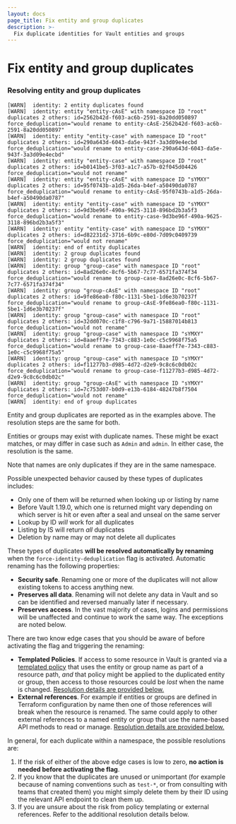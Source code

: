 ```yaml
---
layout: docs
page_title: Fix entity and group duplicates
description: >-
  Fix duplicate identities for Vault entities and groups
---
```


# Fix entity and group duplicates

### Resolving entity and group duplicates

```
[WARN]  identity: 2 entity duplicates found
[WARN]  identity: entity "entity-cAsE" with namespace ID "root" duplicates 2 others: id=2562b42d-f603-ac6b-2591-8a20dd050897 force_deduplication="would rename to entity-cAsE-2562b42d-f603-ac6b-2591-8a20dd050897"
[WARN]  identity: entity "entity-case" with namespace ID "root" duplicates 2 others: id=290a643d-6043-da5e-943f-3a3d09e4ecbd force_deduplication="would rename to entity-case-290a643d-6043-da5e-943f-3a3d09e4ecbd"
[WARN]  identity: entity "entity-case" with namespace ID "root" duplicates 2 others: id=b0141be5-3f03-a1c7-a57b-02f045d04426 force_deduplication="would not rename"
[WARN]  identity: entity "entity-cAsE" with namespace ID "sYMXY" duplicates 2 others: id=95f0743b-a1d5-26da-b4ef-a50490da0787 force_deduplication="would rename to entity-cAsE-95f0743b-a1d5-26da-b4ef-a50490da0787"
[WARN]  identity: entity "entity-case" with namespace ID "sYMXY" duplicates 2 others: id=9d3be96f-490a-9625-3118-896bd2b3a5f3 force_deduplication="would rename to entity-case-9d3be96f-490a-9625-3118-896bd2b3a5f3"
[WARN]  identity: entity "entity-case" with namespace ID "sYMXY" duplicates 2 others: id=d82231d2-3716-6b9c-e80d-7d09c0409739 force_deduplication="would not rename"
[WARN]  identity: end of entity duplicates
[WARN]  identity: 2 group duplicates found
[WARN]  identity: 2 group duplicates found
[WARN]  identity: group "group-case" with namespace ID "root" duplicates 2 others: id=8ad26e0c-8cf6-5b67-7c77-6571fa374f34 force_deduplication="would rename to group-case-8ad26e0c-8cf6-5b67-7c77-6571fa374f34"
[WARN]  identity: group "group-cAsE" with namespace ID "root" duplicates 2 others: id=9fe86ea0-f80c-1131-5be1-1d6e3b70237f force_deduplication="would rename to group-cAsE-9fe86ea0-f80c-1131-5be1-1d6e3b70237f"
[WARN]  identity: group "group-case" with namespace ID "root" duplicates 2 others: id=32dd070c-c1f8-c796-9a71-15887014b813 force_deduplication="would not rename"
[WARN]  identity: group "group-case" with namespace ID "sYMXY" duplicates 2 others: id=8aaeff7e-7343-c883-1e0c-c5c9968f75a5 force_deduplication="would rename to group-case-8aaeff7e-7343-c883-1e0c-c5c9968f75a5"
[WARN]  identity: group "group-case" with namespace ID "sYMXY" duplicates 2 others: id=f11277b3-d985-4d72-d2e9-9c8c6c0db02c force_deduplication="would rename to group-case-f11277b3-d985-4d72-d2e9-9c8c6c0db02c"
[WARN]  identity: group "group-cAsE" with namespace ID "sYMXY" duplicates 2 others: id=7c753d07-b0d9-e13b-6184-48247b8f7504 force_deduplication="would not rename"
[WARN]  identity: end of group duplicates
```

Entity and group duplicates are reported as in the examples above. The
resolution steps are the same for both.

Entities or groups may exist with duplicate names. These might be exact matches,
or may differ in case such as `Admin` and `admin`. In either case, the
resolution is the same.

Note that names are only duplicates if they are in the same namespace.

Possible unexpected behavior caused by these types of duplicates includes:
 * Only one of them will be returned when looking up or listing by name
 * Before Vault 1.19.0, which one is returned might vary depending on which
   server is hit or even after a seal and unseal on the same server
 * Lookup by ID _will_ work for all duplicates
 * Listing by IS will return _all_ duplicates
 * Deletion by name may or may not delete all duplicates

These types of duplicates **will be resolved automatically by renaming** when
the `force-identity-deduplication` flag is activated. Automatic renaming has the
following properties:
 * **Security safe**. Renaming one or more of the duplicates will not allow
   existing tokens to access anything new.
 * **Preserves all data**. Renaming will not delete any data in Vault and so can
   be identified and reversed manually later if necessary.
 * **Preserves access**. In the vast majority of cases, logins and permissions
   will be unaffected and continue to work the same way. The exceptions are
   noted below.

There are two know edge cases that you should be aware of before activating the
flag and triggering the renaming:
 * **Templated Policies**. If access to some resource in Vault is granted via a
   [templated policy](/vault/docs/concepts/policies#templated-policies) that
   uses the entity or group name as part of a resource path, _and_ that policy
   might be applied to the duplicated entity or group, then access to those
   resources could be _lost_ when the name is changed. [Resolution details are
   provided below.](#resolving-templated-acl-policies)
 * **External references**. For example if entities or groups are defined in
   Terraform configuration by name then one of those references will break when
   the resource is renamed. The same could apply to other external references to
   a named entity or group that use the name-based API methods to read or
   manage. [Resolution details are
   provided below.]()

In general, for each duplicate within a namespace, the possible resolutions are:
 1. If the risk of either of the above edge cases is low to zero, **no action is
    needed before activating the flag**.
 2. If you know that the duplicates are unused or unimportant (for example
    because of naming conventions such as `test-*`, or from consulting with
    teams that created them) you might simply delete them by their ID using the
    relevant API endpoint to clean them up.
 3. If you are unsure about the risk from policy templating or external
    references. Refer to the additional resolution details below.
